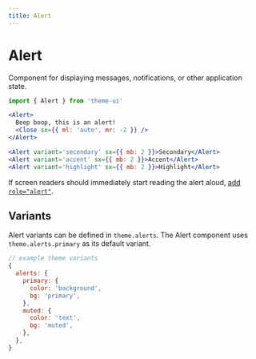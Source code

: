 ```yaml
---
title: Alert
---
```


# Alert

Component for displaying messages, notifications, or other application state.

```js
import { Alert } from 'theme-ui'
```

```jsx live=true
<Alert>
  Beep boop, this is an alert!
  <Close sx={{ ml: 'auto', mr: -2 }} />
</Alert>
```

```jsx live=true
<Alert variant='secondary' sx={{ mb: 2 }}>Secondary</Alert>
<Alert variant='accent' sx={{ mb: 2 }}>Accent</Alert>
<Alert variant='highlight' sx={{ mb: 2 }}>Highlight</Alert>
```

If screen readers should immediately start reading the alert aloud,
[add `role="alert"`](https://developer.mozilla.org/en-US/docs/Web/Accessibility/ARIA/Roles/Alert_Role).

## Variants

Alert variants can be defined in `theme.alerts`. The Alert component uses
`theme.alerts.primary` as its default variant.

```js
// example theme variants
{
  alerts: {
    primary: {
      color: 'background',
      bg: 'primary',
    },
    muted: {
      color: 'text',
      bg: 'muted',
    },
  },
}
```
